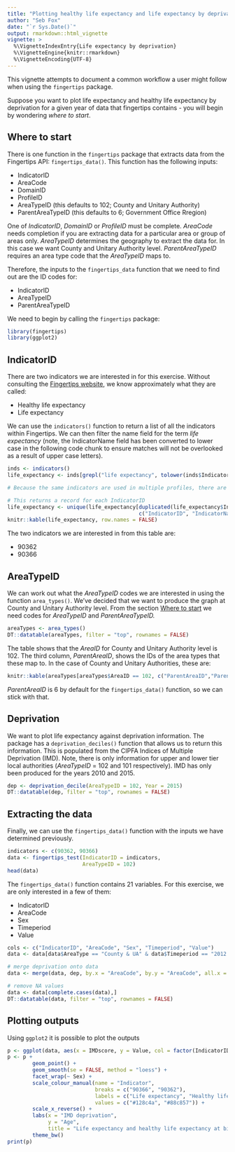 ```yaml
---
title: "Plotting healthy life expectancy and life expectancy by deprivation for English local authorities"
author: "Seb Fox"
date: "`r Sys.Date()`"
output: rmarkdown::html_vignette
vignette: >
  %\VignetteIndexEntry{Life expectancy by deprivation}
  %\VignetteEngine{knitr::rmarkdown}
  %\VignetteEncoding{UTF-8}
---
```


This vignette attempts to document a common workflow a user might follow when using the `fingertips` package.

Suppose you want to plot life expectancy and healthy life expectancy by deprivation for a given year of data that fingertips contains - you will begin by wondering *where to start*.

## Where to start

There is one function in the `fingertips` package that extracts data from the Fingertips API: `fingertips_data()`. This function has the following inputs:

* IndicatorID
* AreaCode
* DomainID
* ProfileID
* AreaTypeID (this defaults to 102; County and Unitary Authority)
* ParentAreaTypeID (this defaults to 6; Government Office Rregion)

One of *IndicatorID*, *DomainID* or *ProfileID* must be complete. *AreaCode* needs completion if you are extracting data for a particular area or group of areas only. *AreaTypeID* determines the geography to extract the data for. In this case we want County and Unitary Authority level. *ParentAreaTypeID* requires an area type code that the *AreaTypeID* maps to.

Therefore, the inputs to the `fingertips_data` function that we need to find out are the ID codes for:

* IndicatorID 
* AreaTypeID
* ParentAreaTypeID

We need to begin by calling the `fingertips` package: 
```r
library(fingertips)
library(ggplot2)
```

## IndicatorID

There are two indicators we are interested in for this exercise. Without consulting the [Fingertips website](https://fingertips.phe.org.uk/  "Fingertips"), we know approximately what they are called:

* Healthy life expectancy
* Life expectancy

We can use the `indicators()` function to return a list of all the indicators within Fingertips. We can then filter the name field for the term *life expectancy* (note, the IndicatorName field has been converted to lower case in the following code chunk to ensure matches will not be overlooked as a result of upper case letters).

```r
inds <- indicators()
life_expectancy <- inds[grepl("life expectancy", tolower(inds$IndicatorName)),]

# Because the same indicators are used in multiple profiles, there are many repeated indicators in this table (some with varying IndicatorName but same IndicatorID)

# This returns a record for each IndicatorID
life_expectancy <- unique(life_expectancy[duplicated(life_expectancy$IndicatorID) == FALSE,
                                          c("IndicatorID", "IndicatorName")]) 
knitr::kable(life_expectancy, row.names = FALSE)
```

The two indicators we are interested in from this table are:

* 90362
* 90366

## AreaTypeID

We can work out what the *AreaTypeID* codes we are interested in using the function `area_types()`. We've decided that we want to produce the graph at County and Unitary Authority level. From the section [Where to start] we need codes for *AreaTypeID* and *ParentAreaTypeID.*

```r
areaTypes <- area_types()
DT::datatable(areaTypes, filter = "top", rownames = FALSE)

```

The table shows that the *AreaID* for County and Unitary Authority level is 102. The third column, *ParentAreaID*, shows the IDs of the area types that these map to. In the case of County and Unitary Authorities, these are:

```r
knitr::kable(areaTypes[areaTypes$AreaID == 102, c("ParentAreaID","ParentAreaName")], row.names = FALSE)
```

*ParentAreaID* is 6 by default for the `fingertips_data()` function, so we can stick with that.

## Deprivation

We want to plot life expectancy against deprivation information. The package has a `deprivation_deciles()` function that allows us to return this information. This is populated from the CIPFA Indices of Multiple Deprivation (IMD). Note, there is only information for upper and lower tier local authorities (*AreaTypeID* = 102 and 101 respectively). IMD has only been produced for the years 2010 and 2015.

```r
dep <- deprivation_decile(AreaTypeID = 102, Year = 2015)
DT::datatable(dep, filter = "top", rownames = FALSE)
```

## Extracting the data

Finally, we can use the `fingertips_data()` function with the inputs we have determined previously.

```r
indicators <- c(90362, 90366)
data <- fingertips_test(IndicatorID = indicators,
                        AreaTypeID = 102)
head(data)
```

The `fingertips_data()` function contains 21 variables. For this exercise, we are only interested in a few of them:

* IndicatorID
* AreaCode
* Sex
* Timeperiod
* Value

```r
cols <- c("IndicatorID", "AreaCode", "Sex", "Timeperiod", "Value")
data <- data[data$AreaType == "County & UA" & data$Timeperiod == "2012 - 14", cols]

# merge deprivation onto data
data <- merge(data, dep, by.x = "AreaCode", by.y = "AreaCode", all.x = TRUE)

# remove NA values
data <- data[complete.cases(data),]
DT::datatable(data, filter = "top", rownames = FALSE)
```

## Plotting outputs

Using `ggplot2` it is possible to plot the outputs

```r
p <- ggplot(data, aes(x = IMDscore, y = Value, col = factor(IndicatorID)))
p <- p + 
        geom_point() +
        geom_smooth(se = FALSE, method = "loess") +
        facet_wrap(~ Sex) +
        scale_colour_manual(name = "Indicator",
                            breaks = c("90366", "90362"),
                            labels = c("Life expectancy", "Healthy life expectancy"),
                            values = c("#128c4a", "#88c857")) +
        scale_x_reverse() + 
        labs(x = "IMD deprivation",
             y = "Age",
             title = "Life expectancy and healthy life expectancy at birth \nfor Upper Tier Local Authorities (2012 - 2014)") +
        theme_bw()
print(p)
```


